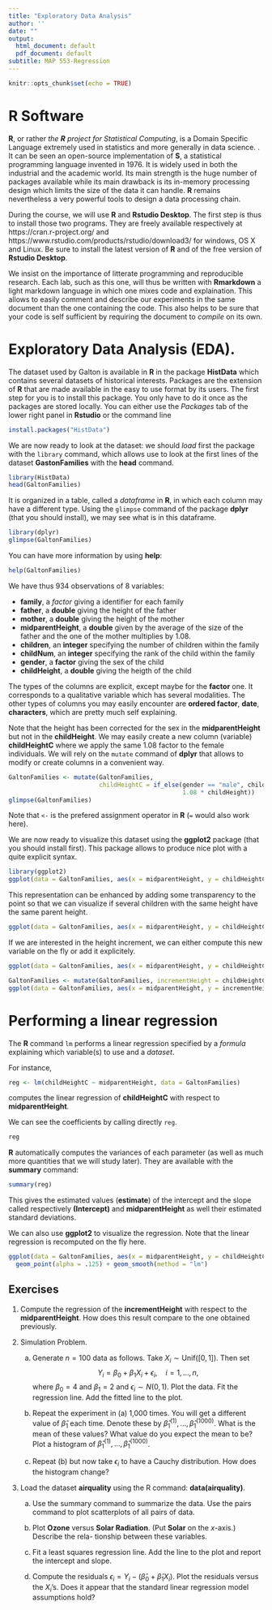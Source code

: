 ```yaml
---
title: "Exploratory Data Analysis"
author: ''
date: ""
output:
  html_document: default
  pdf_document: default
subtitle: MAP 553-Regression
---
```


```r
knitr::opts_chunk$set(echo = TRUE)
```

\bigskip

# R Software
__R__, or rather _the __R__ project for Statistical Computing_, is a Domain Specific Language extremely used in statistics and more generally in data science. . It can be seen an open-source implementation of __S__, a statistical programming language invented in 1976. It is widely used in both the industrial and the academic world. Its main strength is the huge number of packages available while its main drawback is its in-memory processing design which limits the size of the data it can handle. __R__ remains nevertheless a very powerful tools to design a data processing chain.

During the course, we will use __R__ and __Rstudio Desktop__. The first step is thus to install those two programs. They are freely available respectively at https://cran.r-project.org/ and https://www.rstudio.com/products/rstudio/download3/ for windows, OS X and Linux. Be sure to install the latest version of __R__ and of the free version of __Rstudio Desktop__.

We insist on the importance of litterate programming and reproducible research. Each lab, such as this one, will thus be written with __Rmarkdown__ a light markdown language in which one mixes code and explaination. This allows to easily comment and describe our experiments in the same document than the one containing the code. This also helps to be sure that your code is self sufficient by requiring the document to _compile_ on its own.



# Exploratory Data Analysis (EDA).

The dataset used by Galton is available in __R__ in the package __HistData__ which contains several datasets of historical interests. Packages are the extension of __R__ that are made available in the easy to use format by its users. The first step for you is to install this package. You only have to do it once as the packages are stored locally. You can either use the _Packages_ tab of the lower right panel in __Rstudio__ or the command line
```r
install.packages("HistData")
```




We are now ready to look at the dataset: we should _load_ first the package with the `library` command, which allows use to look at the first lines of the dataset __GastonFamilies__ with the __head__ command.

```r
library(HistData)
head(GaltonFamilies)
```

It is organized in a table, called a _dataframe_ in __R__, in which each column may have a different type. Using the `glimpse` command of the package __dplyr__ (that you should install), we may see what is in this dataframe.

```r
library(dplyr)
glimpse(GaltonFamilies)
```

You can have more information by using __help__:
```r
help(GaltonFamilies)
```


We have thus 934 observations of 8 variables:

- __family__, a _factor_ giving a identifier for each family
- __father__, a __double__ giving the height of the father
- __mother__, a __double__ giving the height of the mother
- __midparentHeight__, a __double__ given by the average of the size of the father and the one of the mother multiplies by $1.08$.
- __children__, an __integer__ specifying the number of children within the family
- __childNum__, an __integer__ specifying the rank of the child within the family
- __gender__, a __factor__ giving the sex of the child
- __childHeight__, a __double__ giving the heigth of the child

The types of the columns are explicit, except maybe for the __factor__ one. It corresponds to a qualitative variable which has several modalities. The other types of columns you may easily encounter are __ordered factor__, __date__, __characters__, which are pretty much self explaining.

Note that the height has been corrected for the sex in the __midparentHeight__ but not in the __childHeight__. We may easily create a new column (variable) __childHeightC__ where we apply the same $1.08$ factor to the female individuals. We will rely on the `mutate` command of __dplyr__ that allows to modify or create columns in a convenient way.

```r
GaltonFamilies <- mutate(GaltonFamilies,
                         childHeightC = if_else(gender == "male", childHeight,
                                                1.08 * childHeight))
glimpse(GaltonFamilies)
```

Note that `<-` is the prefered assignment operator in __R__ (`=` would also work here).

We are now ready to visualize this dataset using the __ggplot2__ package (that you should install first). This package allows to produce nice plot with a quite explicit syntax.

```r
library(ggplot2)
ggplot(data = GaltonFamilies, aes(x = midparentHeight, y = childHeightC)) + geom_point()
```

This representation can be enhanced by adding some transparency to the point so that we can visualize if several children with the same height have the same parent height.

```r
ggplot(data = GaltonFamilies, aes(x = midparentHeight, y = childHeightC)) + geom_point(alpha = .125)
```

If we are interested in the height increment, we can either compute this new variable on the fly or add it explicitely.

```r
ggplot(data = GaltonFamilies, aes(x = midparentHeight, y = childHeightC - midparentHeight)) + geom_point(alpha = .125)

GaltonFamilies <- mutate(GaltonFamilies, incrementHeight = childHeightC - midparentHeight)
ggplot(data = GaltonFamilies, aes(x = midparentHeight, y = incrementHeight)) + geom_point(alpha = .125)

```


# Performing a linear regression

The __R__ command `lm` performs a linear regression specified by a _formula_ explaining which variable(s) to use and a _dataset_.

For instance,
```r
reg <- lm(childHeightC ~ midparentHeight, data = GaltonFamilies)
```
computes the linear regression of __childHeightC__ with respect to __midparentHeight__.

We can see the coefficients by calling directly `reg`.
```r
reg
```

__R__ automatically computes the variances of each parameter (as well as much more quantities that we will study later). They are available with the __summary__ command:
```r
summary(reg)
```

This gives the estimated values (__estimate__) of the intercept and the slope called respectively __(Intercept)__ and __midparentHeight__ as well their estimated standard deviations.


We can also use __ggplot2__ to visualize the regression. Note that the linear regression is recomputed on the fly here.
```r
ggplot(data = GaltonFamilies, aes(x = midparentHeight, y = childHeightC)) +
  geom_point(alpha = .125) + geom_smooth(method = "lm")
```



## Exercises

1. Compute the regression of the __incrementHeight__ with respect to the __midparentHeight__. How does this result compare to the one obtained previously.

2. Simulation Problem.
      a. Generate $n = 100$ data as follows. Take $X_i \sim \mathrm{Unif}([0,1])$. Then set
$$
Y_i = \beta_0 + \beta_1 X_i+ \epsilon_i,\quad i=1,\ldots,n,
$$
where $\beta_0 = 4$ and $\beta_1 = 2$ and $\epsilon_i \sim N(0,1)$. Plot the data. Fit the regression line. Add the fitted line to the plot.

   b. Repeat the experiment in (a) 1,000 times. You will get a different value of $\widehat\beta_1$ each time. Denote these by $\widehat{\beta}_1^{(1)},\ldots,\widehat{\beta}_1^{(1000)}$. What is the mean of these values? What value do you expect the mean to be? Plot a histogram of $\widehat\beta_1^{(1)},\ldots,\widehat\beta_1^{(1000)}$.

   c. Repeat (b) but now take $\epsilon_i$ to have a Cauchy distribution. How does the histogram change?
   
   
   
3. Load the dataset __airquality__ using the R command: __data(airquality)__.

    a. Use the summary command to summarize the data. Use the pairs command to
plot scatterplots of all pairs of data.

    b. Plot __Ozone__ versus __Solar Radiation__. (Put __Solar__ on the $x$-axis.) Describe the rela-
tionship between these variables.

    c. Fit a least squares regression line. Add the line to the plot and report the intercept
and slope.

    d. Compute the residuals $\epsilon_i = Y_i - (\widehat{\beta}_0 + \widehat{\beta}_1 X_i)$. Plot the residuals versus the $X_i$'s.
Does it appear that the standard linear regression model assumptions hold?
